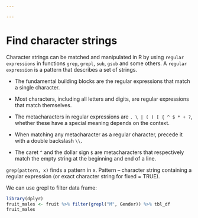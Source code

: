 ```yaml
---

---
```


# Find character strings 

Character strings can be matched and manipulated in R by using `regular expressions` in functions `grep`, `grepl`, `sub`, `gsub` and some others.
A `regular expression` is a pattern that describes a set of strings.

+ The fundamental building blocks are the regular expressions that match a single character. 
+ Most characters, including all letters and digits, are regular expressions that match themselves. 
+ The metacharacters in regular expressions are `. \ | ( ) [ { ^ $ * + ?`, whether these have a special meaning depends on the context. 
+ When matching any metacharacter as a regular character, precede it with a double backslash `\\`.

+ The caret `^` and the dollar sign `$` are metacharacters that respectively match the empty string at the beginning and end of a line.

`grep(pattern, x)` finds a pattern in x. Pattern -- character string containing a regular expression (or exact character string for fixed = TRUE).


We can use grepl to filter data frame:
```r
library(dplyr)
fruit_males <- fruit %>% filter(grepl("M", Gender)) %>% tbl_df
fruit_males
```



